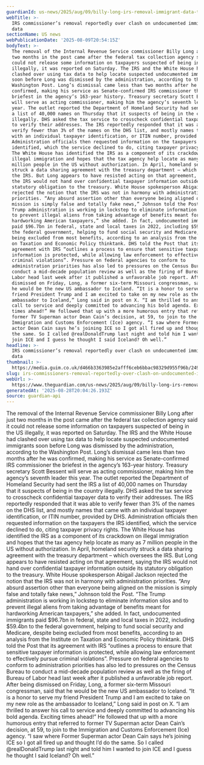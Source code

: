 ```yaml
---
guardianId: us-news/2025/aug/09/billy-long-irs-removal-immigrant-data-trump
webTitle: >-
  IRS commissioner’s removal reportedly over clash on undocumented immigrant
  data
sectionName: US news
webPublicationDate: '2025-08-09T20:54:15Z'
bodyText: >-
  The removal of the Internal Revenue Service commissioner Billy Long after just
  two months in the post came after the federal tax collection agency said it
  could not release some information on taxpayers suspected of being in the US
  illegally, it was reported on Saturday. The IRS and the White House had
  clashed over using tax data to help locate suspected undocumented immigrants
  soon before Long was dismissed by the administration, according to the
  Washington Post. Long’s dismissal came less than two months after he was
  confirmed, making his service as Senate-confirmed IRS commissioner the
  briefest in the agency’s 163-year history. Treasury secretary Scott Bessent
  will serve as acting commissioner, making him the agency’s seventh leader this
  year. The outlet reported the Department of Homeland Security had sent the IRS
  a list of 40,000 names on Thursday that it suspects of being in the country
  illegally. DHS asked the tax service to crosscheck confidential taxpayer data
  to verify their addresses. The IRS reportedly responded that it was able to
  verify fewer than 3% of the names on the DHS list, and mostly names that came
  with an individual taxpayer identification, or ITIN number, provided by DHS.
  Administration officials then requested information on the taxpayers the IRS
  identified, which the service declined to do, citing taxpayer privacy rights.
  The White House has identified the IRS as a component of its crackdown on
  illegal immigration and hopes that the tax agency help locate as many as 7
  million people in the US without authorization. In April, homeland security
  struck a data sharing agreement with the treasury department – which oversees
  the IRS. But Long appears to have resisted acting on that agreement, saying
  the IRS would not hand over confidential taxpayer information outside its
  statutory obligation to the treasury. White House spokesperson Abigail Jackson
  rejected the notion that the IRS was not in harmony with administration
  priorities. “Any absurd assertion other than everyone being aligned on the
  mission is simply false and totally fake news,” Johnson told the Post. “The
  Trump administration is working in lockstep to eliminate information silos and
  to prevent illegal aliens from taking advantage of benefits meant for
  hardworking American taxpayers,” she added. In fact, undocumented immigrants
  paid $96.7bn in federal, state and local taxes in 2022, including $59.4bn to
  the federal government, helping to fund social security and Medicare, despite
  being excluded from most benefits, according to an analysis from the Institute
  on Taxation and Economic Policy thinktank. DHS told the Post that its
  agreement with IRS “outlines a process to ensure that sensitive taxpayer
  information is protected, while allowing law enforcement to effectively pursue
  criminal violations”. Pressure on federal agencies to conform to
  administration priorities has also led to pressures on the Census Bureau to
  conduct a mid-decade population review as well as the firing of Bureau of
  Labor head last week after it published a unfavorable job report. After being
  dismissed on Friday, Long, a former six-term Missouri congressman, said that
  he would be the new US ambassador to Iceland. “It is a honor to serve my
  friend President Trump and I am excited to take on my new role as the
  ambassador to Iceland,” Long said in post on X. “I am thrilled to answer his
  call to service and deeply committed to advancing his bold agenda. Exciting
  times ahead!” He followed that up with a more humorous entry that referred to
  former TV Superman actor Dean Cain’s decision, at 59, to join to the
  Immigration and Customs Enforcement (Ice) agency. “I saw where Former Superman
  actor Dean Cain says he’s joining ICE so I got all fired up and thought I’d do
  the same. So I called @realDonaldTrump last night and told him I wanted to
  join ICE and I guess he thought I said Iceland? Oh well.”
headline: >-
  IRS commissioner’s removal reportedly over clash on undocumented immigrant
  data
thumbnail: >-
  https://media.guim.co.uk/d466b3363985e2afff6ceb6bbac98329d955f96b/249_0_2500_2000/500.jpg
slug: irs-commissioners-removal-reportedly-over-clash-on-undocumented-immigrant-data
webUrl: >-
  https://www.theguardian.com/us-news/2025/aug/09/billy-long-irs-removal-immigrant-data-trump
generatedAt: '2025-08-28T20:04:26.193Z'
source: guardian-api
---
```

The removal of the Internal Revenue Service commissioner Billy Long after just two months in the post came after the federal tax collection agency said it could not release some information on taxpayers suspected of being in the US illegally, it was reported on Saturday. The IRS and the White House had clashed over using tax data to help locate suspected undocumented immigrants soon before Long was dismissed by the administration, according to the Washington Post. Long’s dismissal came less than two months after he was confirmed, making his service as Senate-confirmed IRS commissioner the briefest in the agency’s 163-year history. Treasury secretary Scott Bessent will serve as acting commissioner, making him the agency’s seventh leader this year. The outlet reported the Department of Homeland Security had sent the IRS a list of 40,000 names on Thursday that it suspects of being in the country illegally. DHS asked the tax service to crosscheck confidential taxpayer data to verify their addresses. The IRS reportedly responded that it was able to verify fewer than 3% of the names on the DHS list, and mostly names that came with an individual taxpayer identification, or ITIN number, provided by DHS. Administration officials then requested information on the taxpayers the IRS identified, which the service declined to do, citing taxpayer privacy rights. The White House has identified the IRS as a component of its crackdown on illegal immigration and hopes that the tax agency help locate as many as 7 million people in the US without authorization. In April, homeland security struck a data sharing agreement with the treasury department – which oversees the IRS. But Long appears to have resisted acting on that agreement, saying the IRS would not hand over confidential taxpayer information outside its statutory obligation to the treasury. White House spokesperson Abigail Jackson rejected the notion that the IRS was not in harmony with administration priorities. “Any absurd assertion other than everyone being aligned on the mission is simply false and totally fake news,” Johnson told the Post. “The Trump administration is working in lockstep to eliminate information silos and to prevent illegal aliens from taking advantage of benefits meant for hardworking American taxpayers,” she added. In fact, undocumented immigrants paid $96.7bn in federal, state and local taxes in 2022, including $59.4bn to the federal government, helping to fund social security and Medicare, despite being excluded from most benefits, according to an analysis from the Institute on Taxation and Economic Policy thinktank. DHS told the Post that its agreement with IRS “outlines a process to ensure that sensitive taxpayer information is protected, while allowing law enforcement to effectively pursue criminal violations”. Pressure on federal agencies to conform to administration priorities has also led to pressures on the Census Bureau to conduct a mid-decade population review as well as the firing of Bureau of Labor head last week after it published a unfavorable job report. After being dismissed on Friday, Long, a former six-term Missouri congressman, said that he would be the new US ambassador to Iceland. “It is a honor to serve my friend President Trump and I am excited to take on my new role as the ambassador to Iceland,” Long said in post on X. “I am thrilled to answer his call to service and deeply committed to advancing his bold agenda. Exciting times ahead!” He followed that up with a more humorous entry that referred to former TV Superman actor Dean Cain’s decision, at 59, to join to the Immigration and Customs Enforcement (Ice) agency. “I saw where Former Superman actor Dean Cain says he’s joining ICE so I got all fired up and thought I’d do the same. So I called @realDonaldTrump last night and told him I wanted to join ICE and I guess he thought I said Iceland? Oh well.”
